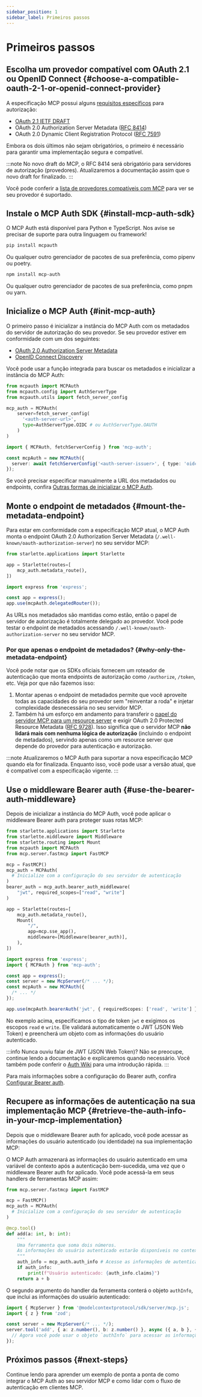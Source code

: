 ```yaml
---
sidebar_position: 1
sidebar_label: Primeiros passos
---
```



# Primeiros passos

## Escolha um provedor compatível com OAuth 2.1 ou OpenID Connect \{#choose-a-compatible-oauth-2-1-or-openid-connect-provider}

A especificação MCP possui alguns [requisitos específicos](https://modelcontextprotocol.io/specification/2025-03-26/basic/authorization#1-3-standards-compliance) para autorização:

- [OAuth 2.1 IETF DRAFT](https://datatracker.ietf.org/doc/html/draft-ietf-oauth-v2-1-12)
- OAuth 2.0 Authorization Server Metadata ([RFC 8414](https://datatracker.ietf.org/doc/html/rfc8414))
- OAuth 2.0 Dynamic Client Registration Protocol ([RFC 7591](https://datatracker.ietf.org/doc/html/rfc7591))

Embora os dois últimos não sejam obrigatórios, o primeiro é necessário para garantir uma implementação segura e compatível.

:::note
No novo draft do MCP, o RFC 8414 será obrigatório para servidores de autorização (provedores). Atualizaremos a documentação assim que o novo draft for finalizado.
:::

Você pode conferir a [lista de provedores compatíveis com MCP](/docs/provider-list) para ver se seu provedor é suportado.

## Instale o MCP Auth SDK \{#install-mcp-auth-sdk}

O MCP Auth está disponível para Python e TypeScript. Nos avise se precisar de suporte para outra linguagem ou framework!

<Tabs groupId="sdk">
<TabItem value="python" label="Python">

```bash
pip install mcpauth
```

Ou qualquer outro gerenciador de pacotes de sua preferência, como pipenv ou poetry.

</TabItem>
<TabItem value="node" label="Node.js">

```bash
npm install mcp-auth
```

Ou qualquer outro gerenciador de pacotes de sua preferência, como pnpm ou yarn.

</TabItem>
</Tabs>

## Inicialize o MCP Auth \{#init-mcp-auth}

O primeiro passo é inicializar a instância do MCP Auth com os metadados do servidor de autorização do seu provedor. Se seu provedor estiver em conformidade com um dos seguintes:

- [OAuth 2.0 Authorization Server Metadata](https://datatracker.ietf.org/doc/html/rfc8414)
- [OpenID Connect Discovery](https://openid.net/specs/openid-connect-discovery-1_0.html)

Você pode usar a função integrada para buscar os metadados e inicializar a instância do MCP Auth:

<Tabs groupId="sdk">
<TabItem value="python" label="Python">

```python
from mcpauth import MCPAuth
from mcpauth.config import AuthServerType
from mcpauth.utils import fetch_server_config

mcp_auth = MCPAuth(
    server=fetch_server_config(
      '<auth-server-url>',
      type=AuthServerType.OIDC # ou AuthServerType.OAUTH
    )
)
```

</TabItem>
<TabItem value="node" label="Node.js">

```ts
import { MCPAuth, fetchServerConfig } from 'mcp-auth';

const mcpAuth = new MCPAuth({
  server: await fetchServerConfig('<auth-server-issuer>', { type: 'oidc' }), // ou 'oauth'
});
```

</TabItem>
</Tabs>

Se você precisar especificar manualmente a URL dos metadados ou endpoints, confira [Outras formas de inicializar o MCP Auth](./configure-server/mcp-auth.mdx#other-ways).

## Monte o endpoint de metadados \{#mount-the-metadata-endpoint}

Para estar em conformidade com a especificação MCP atual, o MCP Auth monta o endpoint OAuth 2.0 Authorization Server Metadata (`/.well-known/oauth-authorization-server`) no seu servidor MCP:

<Tabs groupId="sdk">
<TabItem value="python" label="Python">

```python
from starlette.applications import Starlette

app = Starlette(routes=[
    mcp_auth.metadata_route(),
])
```

</TabItem>
<TabItem value="node" label="Node.js">

```ts
import express from 'express';

const app = express();
app.use(mcpAuth.delegatedRouter());
```

</TabItem>
</Tabs>

As URLs nos metadados são mantidas como estão, então o papel de servidor de autorização é totalmente delegado ao provedor. Você pode testar o endpoint de metadados acessando `/.well-known/oauth-authorization-server` no seu servidor MCP.

### Por que apenas o endpoint de metadados? \{#why-only-the-metadata-endpoint}

Você pode notar que os SDKs oficiais fornecem um roteador de autenticação que monta endpoints de autorização como `/authorize`, `/token`, etc. Veja por que não fazemos isso:

1. Montar apenas o endpoint de metadados permite que você aproveite todas as capacidades do seu provedor sem "reinventar a roda" e injetar complexidade desnecessária no seu servidor MCP.
2. Também há um esforço em andamento para transferir o [papel do servidor MCP para um resource server](https://github.com/modelcontextprotocol/modelcontextprotocol/issues/205) e exigir OAuth 2.0 Protected Resource Metadata ([RFC 9728](https://datatracker.ietf.org/doc/html/rfc9728)). Isso significa que o servidor MCP **não lidará mais com nenhuma lógica de autorização** (incluindo o endpoint de metadados), servindo apenas como um resource server que depende do provedor para autenticação e autorização.

:::note
Atualizaremos o MCP Auth para suportar a nova especificação MCP quando ela for finalizada. Enquanto isso, você pode usar a versão atual, que é compatível com a especificação vigente.
:::

## Use o middleware Bearer auth \{#use-the-bearer-auth-middleware}

Depois de inicializar a instância do MCP Auth, você pode aplicar o middleware Bearer auth para proteger suas rotas MCP:

<Tabs groupId="sdk">
<TabItem value="python" label="Python">

```python
from starlette.applications import Starlette
from starlette.middleware import Middleware
from starlette.routing import Mount
from mcpauth import MCPAuth
from mcp.server.fastmcp import FastMCP

mcp = FastMCP()
mcp_auth = MCPAuth(
  # Inicialize com a configuração do seu servidor de autenticação
)
bearer_auth = mcp_auth.bearer_auth_middleware(
    "jwt", required_scopes=["read", "write"]
)

app = Starlette(routes=[
    mcp_auth.metadata_route(),
    Mount(
        "/",
        app=mcp.sse_app(),
        middleware=[Middleware(bearer_auth)],
    ),
])
```

</TabItem>
<TabItem value="node" label="Node.js">

```ts
import express from 'express';
import { MCPAuth } from 'mcp-auth';

const app = express();
const server = new McpServer(/* ... */);
const mcpAuth = new MCPAuth({
  /* ... */
});

app.use(mcpAuth.bearerAuth('jwt', { requiredScopes: ['read', 'write'] }));
```

</TabItem>
</Tabs>

No exemplo acima, especificamos o tipo de token `jwt` e exigimos os escopos `read` e `write`. Ele validará automaticamente o JWT (JSON Web Token) e preencherá um objeto com as informações do usuário autenticado.

:::info
Nunca ouviu falar de JWT (JSON Web Token)? Não se preocupe, continue lendo a documentação e explicaremos quando necessário. Você também pode conferir o [Auth Wiki](https://auth.wiki/jwt) para uma introdução rápida.
:::

Para mais informações sobre a configuração do Bearer auth, confira [Configurar Bearer auth](./configure-server/bearer-auth.mdx).

## Recupere as informações de autenticação na sua implementação MCP \{#retrieve-the-auth-info-in-your-mcp-implementation}

Depois que o middleware Bearer auth for aplicado, você pode acessar as informações do usuário autenticado (ou identidade) na sua implementação MCP:

<Tabs groupId="sdk">
<TabItem value="python" label="Python">

O MCP Auth armazenará as informações do usuário autenticado em uma variável de contexto após a autenticação bem-sucedida, uma vez que o middleware Bearer auth for aplicado. Você pode acessá-la em seus handlers de ferramentas MCP assim:

```python
from mcp.server.fastmcp import FastMCP

mcp = FastMCP()
mcp_auth = MCPAuth(
  # Inicialize com a configuração do seu servidor de autenticação
)

@mcp.tool()
def add(a: int, b: int):
    """
    Uma ferramenta que soma dois números.
    As informações do usuário autenticado estarão disponíveis no contexto.
    """
    auth_info = mcp_auth.auth_info # Acesse as informações de autenticação no contexto atual
    if auth_info:
        print(f"Usuário autenticado: {auth_info.claims}")
    return a + b
```

</TabItem>
<TabItem value="node" label="Node.js">

O segundo argumento do handler da ferramenta conterá o objeto `authInfo`, que inclui as informações do usuário autenticado:

```ts
import { McpServer } from '@modelcontextprotocol/sdk/server/mcp.js';
import { z } from 'zod';

const server = new McpServer(/* ... */);
server.tool('add', { a: z.number(), b: z.number() }, async ({ a, b }, { authInfo }) => {
  // Agora você pode usar o objeto `authInfo` para acessar as informações autenticadas
});
```

</TabItem>
</Tabs>

## Próximos passos \{#next-steps}

Continue lendo para aprender um exemplo de ponta a ponta de como integrar o MCP Auth ao seu servidor MCP e como lidar com o fluxo de autenticação em clientes MCP.